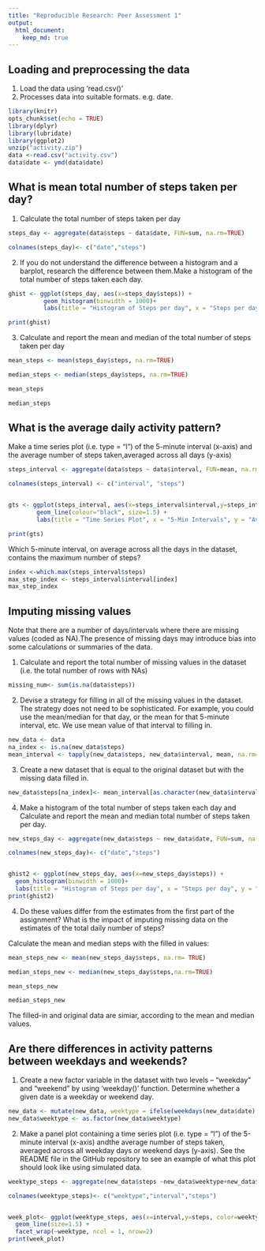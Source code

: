---
title: "Reproducible Research: Peer Assessment 1"
output: 
  html_document:
    keep_md: true
---


## Loading and preprocessing the data
1. Load the data using 'read.csv()'
2. Processes data into suitable formats. e.g. date.

```{r}
library(knitr)
opts_chunk$set(echo = TRUE)
library(dplyr)
library(lubridate)
library(ggplot2)
unzip("activity.zip")
data <-read.csv("activity.csv")
data$date <- ymd(data$date)
```

## What is mean total number of steps taken per day?
1. Calculate the total number of steps taken per day
```{r}
steps_day <- aggregate(data$steps ~ data$date, FUN=sum, na.rm=TRUE)

colnames(steps_day)<- c("date","steps")
```

2. If you do not understand the difference between a histogram and a barplot, research the difference between them.Make a histogram of the total number of steps taken each day.

```{r}
ghist <- ggplot(steps_day, aes(x=steps_day$steps)) +
          geom_histogram(binwidth = 1000)+ 
          labs(title = "Histogram of Steps per day", x = "Steps per day", y = "Frequency")

print(ghist)
```

3. Calculate and report the mean and median of the total number of steps taken per day

```{r}
mean_steps <- mean(steps_day$steps, na.rm=TRUE)

median_steps <- median(steps_day$steps, na.rm=TRUE)

mean_steps

median_steps
```


## What is the average daily activity pattern?
Make a time series plot (i.e. type = "l") of the 5-minute interval (x-axis) and the average number of steps taken,averaged across all days (y-axis)

```{r}
steps_interval <- aggregate(data$steps ~ data$interval, FUN=mean, na.rm=TRUE)

colnames(steps_interval) <- c("interval", "steps")


gts <- ggplot(steps_interval, aes(x=steps_interval$interval,y=steps_interval$steps)) +
        geom_line(colour="black", size=1.5) +
        labs(title = "Time Series Plot", x = "5-Min Intervals", y = "Average Number of Steps")

print(gts)

```


Which 5-minute interval, on average across all the days in the dataset, contains the maximum number of steps?

```{r}
index <-which.max(steps_interval$steps)
max_step_index <- steps_interval$interval[index]
max_step_index
```

## Imputing missing values
Note that there are a number of days/intervals where there are missing values (coded as NA).The presence of missing days may introduce bias into some calculations or summaries of the data.

1. Calculate and report the total number of missing values in the dataset (i.e. the total number of rows with NAs)
```{r}
missing_num<- sum(is.na(data$steps))
```

2. Devise a strategy for filling in all of the missing values in the dataset. The strategy does not need to be sophisticated. For example, you could use the mean/median for that day, or the mean for that 5-minute interval, etc. We use mean value of that interval to filling in.
```{r}
new_data <- data
na_index <- is.na(new_data$steps)
mean_interval <- tapply(new_data$steps, new_data$interval, mean, na.rm=TRUE, simplify=TRUE)
```

3. Create a new dataset that is equal to the original dataset but with the missing data filled in.
```{r}
new_data$steps[na_index]<- mean_interval[as.character(new_data$interval[na_index])]
```

4. Make a histogram of the total number of steps taken each day and Calculate and report the mean and median total number of steps taken per day.
```{r}
new_steps_day <- aggregate(new_data$steps ~ new_data$date, FUN=sum, na.rm=TRUE)

colnames(new_steps_day)<- c("date","steps")


ghist2 <- ggplot(new_steps_day, aes(x=new_steps_day$steps)) +
  geom_histogram(binwidth = 1000)+ 
  labs(title = "Histogram of Steps per day", x = "Steps per day", y = "Frequency")
print(ghist2)
```
4. Do these values differ from the estimates from the first part of the assignment?  What is the impact of imputing missing data on the estimates of the total daily number of steps?

Calculate the mean and median steps with the filled in values:

```{r}
mean_steps_new <- mean(new_steps_day$steps, na.rm= TRUE)

median_steps_new <- median(new_steps_day$steps,na.rm=TRUE)

mean_steps_new

median_steps_new
```

The filled-in and original data are simiar, according to the mean and median values.


## Are there differences in activity patterns between weekdays and weekends?
1. Create a new factor variable in the dataset with two levels – “weekday” and “weekend” by using 'weekday()' function.
Determine whether a given date is a weekday or weekend day.
```{r}
new_data <- mutate(new_data, weektype = ifelse(weekdays(new_data$date) == "Saturday" | weekdays(new_data$date) == "Sunday", "weekend", "weekday"))
new_data$weektype <- as.factor(new_data$weektype)
```

2. Make a panel plot containing a time series plot (i.e. type = "l") of the 5-minute interval (x-axis) andthe average number of steps taken, averaged across all weekday days or weekend days (y-axis). See the README file in the GitHub repository to see an example of what this plot should look like using simulated data.
```{r}
weektype_steps <- aggregate(new_data$steps ~new_data$weektype+new_data$interval, FUN=mean, na.rm=TRUE)

colnames(weektype_steps)<- c("weektype","interval","steps")


week_plot<- ggplot(weektype_steps, aes(x=interval,y=steps, color=weektype))+
  geom_line(size=1.5) +
  facet_wrap(~weektype, ncol = 1, nrow=2)
print(week_plot)

```

